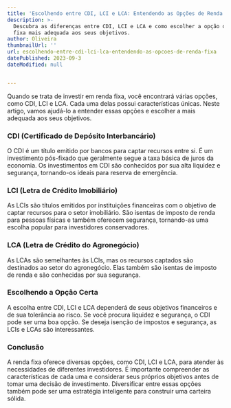 ```yaml
---
title: 'Escolhendo entre CDI, LCI e LCA: Entendendo as Opções de Renda Fixa'
description: >-
  Descubra as diferenças entre CDI, LCI e LCA e como escolher a opção de renda
  fixa mais adequada aos seus objetivos.
author: Oliveira
thumbnailUrl: ''
url: escolhendo-entre-cdi-lci-lca-entendendo-as-opcoes-de-renda-fixa
datePublished: 2023-09-3
dateModified: null


---
```


Quando se trata de investir em renda fixa, você encontrará várias opções, como CDI, LCI e LCA. Cada uma delas possui características únicas. Neste artigo, vamos ajudá-lo a entender essas opções e escolher a mais adequada aos seus objetivos.

### CDI (Certificado de Depósito Interbancário)

O CDI é um título emitido por bancos para captar recursos entre si. É um investimento pós-fixado que geralmente segue a taxa básica de juros da economia. Os investimentos em CDI são conhecidos por sua alta liquidez e segurança, tornando-os ideais para reserva de emergência.

### LCI (Letra de Crédito Imobiliário)

As LCIs são títulos emitidos por instituições financeiras com o objetivo de captar recursos para o setor imobiliário. São isentas de imposto de renda para pessoas físicas e também oferecem segurança, tornando-as uma escolha popular para investidores conservadores.

### LCA (Letra de Crédito do Agronegócio)

As LCAs são semelhantes às LCIs, mas os recursos captados são destinados ao setor do agronegócio. Elas também são isentas de imposto de renda e são conhecidas por sua segurança.

### Escolhendo a Opção Certa

A escolha entre CDI, LCI e LCA dependerá de seus objetivos financeiros e de sua tolerância ao risco. Se você procura liquidez e segurança, o CDI pode ser uma boa opção. Se deseja isenção de impostos e segurança, as LCIs e LCAs são interessantes.

### Conclusão

A renda fixa oferece diversas opções, como CDI, LCI e LCA, para atender às necessidades de diferentes investidores. É importante compreender as características de cada uma e considerar seus próprios objetivos antes de tomar uma decisão de investimento. Diversificar entre essas opções também pode ser uma estratégia inteligente para construir uma carteira sólida.

